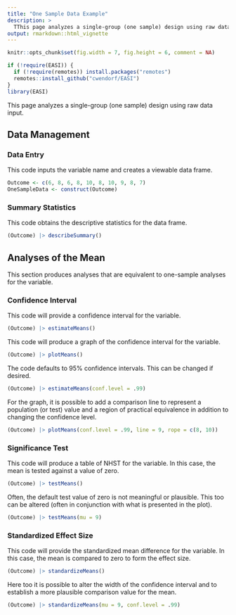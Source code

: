 ```yaml
---
title: "One Sample Data Example"
description: >
  TThis page analyzes a single-group (one sample) design using raw data input.
output: rmarkdown::html_vignette
---
```


```r
knitr::opts_chunk$set(fig.width = 7, fig.height = 6, comment = NA)
```

```r
if (!require(EASI)) {
  if (!require(remotes)) install.packages("remotes")
  remotes::install_github("cwendorf/EASI")
}
library(EASI)
```

This page analyzes a single-group (one sample) design using raw data input.

## Data Management

### Data Entry

This code inputs the variable name and creates a viewable data frame.
```r
Outcome <- c(6, 8, 6, 8, 10, 8, 10, 9, 8, 7)
OneSampleData <- construct(Outcome)
```

### Summary Statistics

This code obtains the descriptive statistics for the data frame.
```r
(Outcome) |> describeSummary()
```

## Analyses of the Mean

This section produces analyses that are equivalent to one-sample analyses for the variable.

### Confidence Interval

This code will provide a confidence interval for the variable.
```r
(Outcome) |> estimateMeans()
```

This code will produce a graph of the confidence interval for the variable.
```r
(Outcome) |> plotMeans()
```

The code defaults to 95% confidence intervals. This can be changed if desired.
```r
(Outcome) |> estimateMeans(conf.level = .99)
```

For the graph, it is possible to add a comparison line to represent a population (or test) value and a region of practical equivalence in addition to changing the confidence level.
```r
(Outcome) |> plotMeans(conf.level = .99, line = 9, rope = c(8, 10))
```

### Significance Test

This code will produce a table of NHST for the variable. In this case, the mean is tested against a value of zero.
```r
(Outcome) |> testMeans()
```

Often, the default test value of zero is not meaningful or plausible. This too can be altered (often in conjunction with what is presented in the plot).
```r
(Outcome) |> testMeans(mu = 9)
```

### Standardized Effect Size

This code will provide the standardized mean difference for the variable. In this case, the mean is compared to zero to form the effect size.
```r
(Outcome) |> standardizeMeans()
```

Here too it is possible to alter the width of the confidence interval and to establish a more plausible comparison value for the mean.
```r
(Outcome) |> standardizeMeans(mu = 9, conf.level = .99)
```
